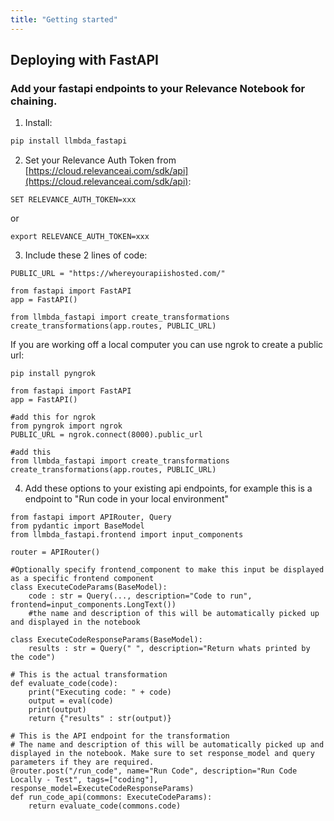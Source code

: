 ```yaml
---
title: "Getting started"
---
```


## Deploying with FastAPI

### Add your fastapi endpoints to your Relevance Notebook for chaining.

1. Install:

```python Python 
pip install llmbda_fastapi
```

2. Set your Relevance Auth Token from [https://cloud.relevanceai.com/sdk/api](https://cloud.relevanceai.com/sdk/api):

```
SET RELEVANCE_AUTH_TOKEN=xxx
```

or

```
export RELEVANCE_AUTH_TOKEN=xxx
```

3. Include these 2 lines of code:

```
PUBLIC_URL = "https://whereyourapiishosted.com/"

from fastapi import FastAPI
app = FastAPI()

from llmbda_fastapi import create_transformations
create_transformations(app.routes, PUBLIC_URL)
```

If you are working off a local computer you can use ngrok to create a public url:

```
pip install pyngrok
```

```
from fastapi import FastAPI
app = FastAPI()

#add this for ngrok
from pyngrok import ngrok
PUBLIC_URL = ngrok.connect(8000).public_url

#add this
from llmbda_fastapi import create_transformations
create_transformations(app.routes, PUBLIC_URL)
```

4. Add these options to your existing api endpoints, for example this is a endpoint to "Run code in your local environment"

```
from fastapi import APIRouter, Query
from pydantic import BaseModel
from llmbda_fastapi.frontend import input_components

router = APIRouter()

#Optionally specify frontend_component to make this input be displayed as a specific frontend component
class ExecuteCodeParams(BaseModel):
    code : str = Query(..., description="Code to run", frontend=input_components.LongText())
    #the name and description of this will be automatically picked up and displayed in the notebook

class ExecuteCodeResponseParams(BaseModel):
    results : str = Query(" ", description="Return whats printed by the code")

# This is the actual transformation
def evaluate_code(code):
    print("Executing code: " + code)
    output = eval(code)
    print(output)
    return {"results" : str(output)}

# This is the API endpoint for the transformation
# The name and description of this will be automatically picked up and displayed in the notebook. Make sure to set response_model and query parameters if they are required.
@router.post("/run_code", name="Run Code", description="Run Code Locally - Test", tags=["coding"], response_model=ExecuteCodeResponseParams)
def run_code_api(commons: ExecuteCodeParams):
    return evaluate_code(commons.code)
```
